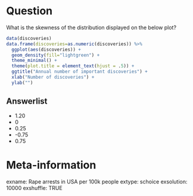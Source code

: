 
Question
========
  
What is the skewness of the distribution displayed on the below plot?
\
```r
data(discoveries)
data.frame(discoveries=as.numeric(discoveries)) %>%
  ggplot(aes(discoveries)) +
  geom_density(fill="lightgreen") +
  theme_minimal() +
  theme(plot.title = element_text(hjust = .5)) +
  ggtitle("Annual number of important discoveries") +
  xlab("Number of discoveries") +
  ylab("")
```


Answerlist
----------
* 1.20
* 0
* 0.25
* -0.75
* 0.75

Meta-information
================
  exname: Rape arrests in USA per 100k people
extype: schoice
exsolution: 10000
exshuffle: TRUE